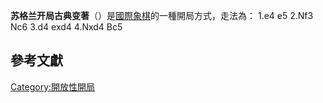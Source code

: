 {{Chess notation}}
'''苏格兰开局古典变著'''（{{lang-en|Classical Variation of the Scotch Game}}）是[[國際象棋|國際象棋]]的一種開局方式，走法為：
1.e4 e5 2.Nf3 Nc6 3.d4 exd4 4.Nxd4 Bc5

{{Infobox chess opening
|openingname = 苏格兰开局古典变著
|image = {{Chess diagram|=
|
|
|=
 |rd|  |bd|qd|kd|  |nd|rd|=
 |pd|pd|pd|pd|  |pd|pd|pd|=
 |  |  |nd|  |  |  |  |  |=
 |  |  |bd|  |  |  |  |  |=
 |  |  |  |nl|pl|  |  |  |=
 |  |  |  |  |  |  |  |  |=
 |pl|pl|pl|  |  |pl|pl|pl|=
 |rl|nl|bl|ql|kl|bl|  |rl|=
|
}}
|moves=1.e4 e5 2.Nf3 Nc6 3.d4 exd4 4.Nxd4 Bc5
|ECO=C45
|birth=1750
|parentopening = [[苏格兰开局|苏格兰开局]]
|AKA= 
|chessgid=2360949&move=5&moves=e4.e5.Nf3.Nc6.d4.exd4.Nxd4.Bc5&nodes=62546.1805596.2360949}}

==參考文獻==
{{reflist}}


[[Category:開放性開局|Category:開放性開局]]
